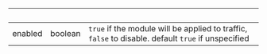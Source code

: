 | &nbsp; | &nbsp; | &nbsp; |
|---|---|---|
| enabled | boolean | `true` if the module will be applied to traffic, `false` to disable. default `true` if unspecified |
